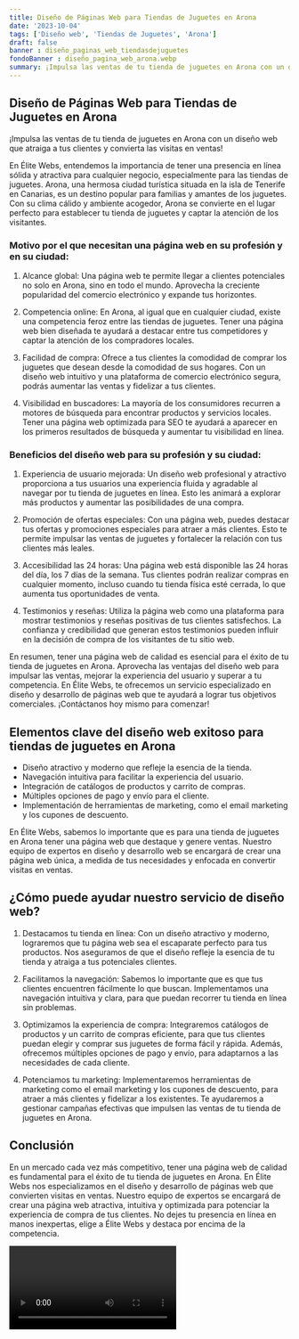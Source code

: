 ```yaml
---
title: Diseño de Páginas Web para Tiendas de Juguetes en Arona
date: '2023-10-04'
tags: ['Diseño web', 'Tiendas de Juguetes', 'Arona']
draft: false
banner : diseño_paginas_web_tiendasdejuguetes
fondoBanner : diseño_pagina_web_arona.webp
summary: ¡Impulsa las ventas de tu tienda de juguetes en Arona con un diseño web que atraiga a tus clientes y convierta las visitas en ventas!
---
```


## Diseño de Páginas Web para Tiendas de Juguetes en Arona

¡Impulsa las ventas de tu tienda de juguetes en Arona con un diseño web que atraiga a tus clientes y convierta las visitas en ventas!

En Élite Webs, entendemos la importancia de tener una presencia en línea sólida y atractiva para cualquier negocio, especialmente para las tiendas de juguetes. Arona, una hermosa ciudad turística situada en la isla de Tenerife en Canarias, es un destino popular para familias y amantes de los juguetes. Con su clima cálido y ambiente acogedor, Arona se convierte en el lugar perfecto para establecer tu tienda de juguetes y captar la atención de los visitantes.

### Motivo por el que necesitan una página web en su profesión y en su ciudad:

1. Alcance global: Una página web te permite llegar a clientes potenciales no solo en Arona, sino en todo el mundo. Aprovecha la creciente popularidad del comercio electrónico y expande tus horizontes.

2. Competencia online: En Arona, al igual que en cualquier ciudad, existe una competencia feroz entre las tiendas de juguetes. Tener una página web bien diseñada te ayudará a destacar entre tus competidores y captar la atención de los compradores locales.

3. Facilidad de compra: Ofrece a tus clientes la comodidad de comprar los juguetes que desean desde la comodidad de sus hogares. Con un diseño web intuitivo y una plataforma de comercio electrónico segura, podrás aumentar las ventas y fidelizar a tus clientes.

4. Visibilidad en buscadores: La mayoría de los consumidores recurren a motores de búsqueda para encontrar productos y servicios locales. Tener una página web optimizada para SEO te ayudará a aparecer en los primeros resultados de búsqueda y aumentar tu visibilidad en línea.

### Beneficios del diseño web para su profesión y su ciudad:

1. Experiencia de usuario mejorada: Un diseño web profesional y atractivo proporciona a tus usuarios una experiencia fluida y agradable al navegar por tu tienda de juguetes en línea. Esto les animará a explorar más productos y aumentar las posibilidades de una compra.

2. Promoción de ofertas especiales: Con una página web, puedes destacar tus ofertas y promociones especiales para atraer a más clientes. Esto te permite impulsar las ventas de juguetes y fortalecer la relación con tus clientes más leales.

3. Accesibilidad las 24 horas: Una página web está disponible las 24 horas del día, los 7 días de la semana. Tus clientes podrán realizar compras en cualquier momento, incluso cuando tu tienda física esté cerrada, lo que aumenta tus oportunidades de venta.

4. Testimonios y reseñas: Utiliza la página web como una plataforma para mostrar testimonios y reseñas positivas de tus clientes satisfechos. La confianza y credibilidad que generan estos testimonios pueden influir en la decisión de compra de los visitantes de tu sitio web.

En resumen, tener una página web de calidad es esencial para el éxito de tu tienda de juguetes en Arona. Aprovecha las ventajas del diseño web para impulsar las ventas, mejorar la experiencia del usuario y superar a tu competencia. En Élite Webs, te ofrecemos un servicio especializado en diseño y desarrollo de páginas web que te ayudará a lograr tus objetivos comerciales. ¡Contáctanos hoy mismo para comenzar!

<GifSeo />

<Cta />

## Elementos clave del diseño web exitoso para tiendas de juguetes en Arona

- Diseño atractivo y moderno que refleje la esencia de la tienda.
- Navegación intuitiva para facilitar la experiencia del usuario.
- Integración de catálogos de productos y carrito de compras.
- Múltiples opciones de pago y envío para el cliente.
- Implementación de herramientas de marketing, como el email marketing y los cupones de descuento.

En Élite Webs, sabemos lo importante que es para una tienda de juguetes en Arona tener una página web que destaque y genere ventas. Nuestro equipo de expertos en diseño y desarrollo web se encargará de crear una página web única, a medida de tus necesidades y enfocada en convertir visitas en ventas.

## ¿Cómo puede ayudar nuestro servicio de diseño web?

1. Destacamos tu tienda en línea: Con un diseño atractivo y moderno, lograremos que tu página web sea el escaparate perfecto para tus productos. Nos aseguramos de que el diseño refleje la esencia de tu tienda y atraiga a tus potenciales clientes.

2. Facilitamos la navegación: Sabemos lo importante que es que tus clientes encuentren fácilmente lo que buscan. Implementamos una navegación intuitiva y clara, para que puedan recorrer tu tienda en línea sin problemas.

3. Optimizamos la experiencia de compra: Integraremos catálogos de productos y un carrito de compras eficiente, para que tus clientes puedan elegir y comprar sus juguetes de forma fácil y rápida. Además, ofrecemos múltiples opciones de pago y envío, para adaptarnos a las necesidades de cada cliente.

4. Potenciamos tu marketing: Implementaremos herramientas de marketing como el email marketing y los cupones de descuento, para atraer a más clientes y fidelizar a los existentes. Te ayudaremos a gestionar campañas efectivas que impulsen las ventas de tu tienda de juguetes en Arona.

## Conclusión

En un mercado cada vez más competitivo, tener una página web de calidad es fundamental para el éxito de tu tienda de juguetes en Arona. En Élite Webs nos especializamos en el diseño y desarrollo de páginas web que convierten visitas en ventas. Nuestro equipo de expertos se encargará de crear una página web atractiva, intuitiva y optimizada para potenciar la experiencia de compra de tus clientes. No dejes tu presencia en línea en manos inexpertas, elige a Élite Webs y destaca por encima de la competencia.

<Video />

<CtaBot job='Tiendas de Juguetes' city='Arona'/>

<Gmaps query='Arona+españa+maps' />